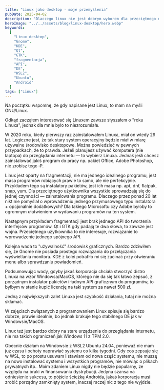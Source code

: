 ```yaml
---
title: "Linux jako desktop - moje przemyślenia"
pubDate: 2025-04-02
description: "Dlaczego linux nie jest dobrym wyborem dla przeciętnego użytkownika."
heroImage: "../../assets/blog/linux-desktop/hero.webp"
keywords:
  [
    "Linux desktop",
    "Gnome",
    "KDE",
    "Qt",
    "GTK",
    "fragmentacja",
    "API",
    "DE",
    "WSL2",
    "Ubuntu",
    "Android"
  ]
tags: ["Linux"]
---
```



<BlogHeader
  href="wstep"
  tag="h2"
  text="Linux jako desktop - moje przemyślenia"
/>

Na początku wspomnę, że gdy napisane jest Linux, to mam na myśli GNU/Linux.

Odkąd zacząłem interesować się Linuxem zawsze słyszałem o "roku Linuxa", jednak dla mnie było to niezrozumiałe.

<BlogHeader href="wady" tag="h3" text="Wady Linuxa" />

W 2020 roku, kiedy pierwszy raz zainstalowałem Linuxa, miał on wtedy 29 lat. Logiczne jest, że tak stary system operacyjny będzie miał w miarę używalne środowisko desktopowe. Można powiedzieć w pewnych przypadkach, że to prawda. Jeżeli planujesz używać komputera (nie laptopa) do przeglądania internetu — to wybierz Linuxa. Jednak jeśli chcesz zainstalować jakiś program do pracy np. pakiet Office, Adobe Photoshop, nie zrobisz tego :P.

Linux jest oparty na fragmentacji, nie ma jednego idealnego programu, jest masa programów robiących prawie to samo, ale nie perfekcyjnie. Przykładem tego są instalatory pakietów, jest ich masa np. apt, dnf, flatpak, snap, yum. Dla przeciętnego użytkownika wszystkie sprowadzają się do jednej czynności — zainstalowania programu. Dlaczego przez ponad 20 lat nikt nie pomyślał o wprowadzeniu jednego przymusowego typu instalatora + opcjonalnie dodatkowych? Dla takiego Microsoftu czy Adobe byłoby to ogromnym ułatwieniem w wydawaniu programów na ten system.

Następnym przykładem fragmentacji jest brak jednego API do tworzenia interfejsów programów. Qt i GTK gdy padają te dwa słowa, to zawsze jest wojna. Przeciętnego użytkownika to nie interesuje, rozwiązanie to wprowadzenie jednego spójnego API.

Kolejna wada to "używalność" środowisk graficznych. Bardzo zdziwiłem się, że Gnome nie posiada prostego rozwiązania do przełączania wyświetlania monitora. KDE z kolei potrafiło mi się zacinać przy otwieraniu menu albo sprawdzaniu powiadomień.

Podsumowując wady, gdyby jakaś korporacja chciała stworzyć distro Linuxa na wzór Windowsa/MacOS, którego nie da się tak łatwo zepsuć, z porządnym instalator pakietów i ładnym API graficznym do programów, to byłbym w stanie kupić licencję na taki system za nawet 500 zł.

<BlogHeader href="zalety" tag="h3" text="Zalety Linuxa" />

Jedną z największych zalet Linuxa jest szybkość działania, tutaj nie można skłamać.

W zajęciach związanych z programowaniem Linux spisuje się bardzo dobrze, prawie idealnie, bo jednak brakuje tego stabilnego DE jak w Windowsie/MacOS.

Linux też jest bardzo dobry na stare urządzenia do przeglądania internetu, nie ma takich ograniczeń jak Windows 11 z TPM 2.0.

<BlogHeader href="zakonczenie" tag="h3" text="Zakończenie" />

Obecnie działam na Windowsie z WSL2 Ubuntu 24.04, ponieważ nie mam już czasu i ochoty naprawiać systemu co kilka tygodni. Gdy coś zepsuje się w WSL, to po prostu usuwam i stawiam od nowa część systemu, nie muszę na nowo instalować systemu i wszystkich programów, nie mówiąc o plikach prywatnych itp.. Moim zdaniem Linux nigdy nie będzie popularny, ze względu na braki w finansowaniu dystrybucji. Jedyna szansa na odniesienie sukcesu, to pójście ścieżką Androida, jakaś korporacja musi zrobić porządny zamknięty system, inaczej raczej nic z tego nie wyjdzie.
